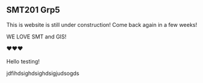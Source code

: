 ## SMT201 Grp5

This is website is still under construction! Come back again in a few weeks!

WE LOVE SMT and GIS!

❤️❤️❤️\
\
Hello testing!

jdfihdsighdsighdsigjudsogds
